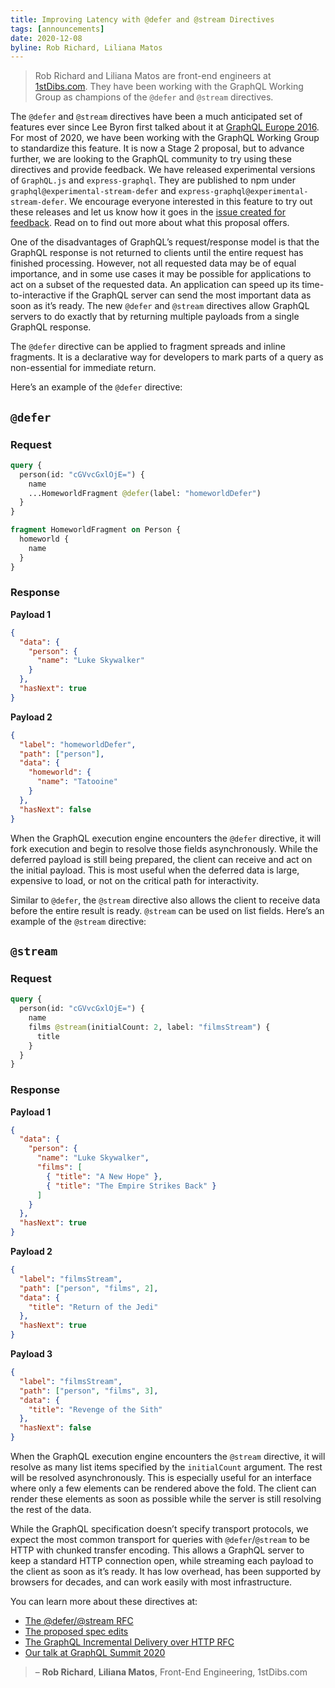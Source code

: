 ```yaml
---
title: Improving Latency with @defer and @stream Directives
tags: [announcements]
date: 2020-12-08
byline: Rob Richard, Liliana Matos
---
```


> Rob Richard and Liliana Matos are front-end engineers at [1stDibs.com](https://1stdibs.com). They have been working with the GraphQL Working Group as champions of the `@defer` and `@stream` directives.

The `@defer` and `@stream` directives have been a much anticipated set of features ever since Lee Byron first talked about it at [GraphQL Europe 2016](https://youtu.be/ViXL0YQnioU?t=769). For most of 2020, we have been working with the GraphQL Working Group to standardize this feature. It is now a Stage 2 proposal, but to advance further, we are looking to the GraphQL community to try using these directives and provide feedback. We have released experimental versions of `GraphQL.js` and `express-graphql`. They are published to npm under `graphql@experimental-stream-defer` and `express-graphql@experimental-stream-defer`. We encourage everyone interested in this feature to try out these releases and let us know how it goes in the [issue created for feedback](https://github.com/graphql/graphql-js/issues/2848). Read on to find out more about what this proposal offers.

One of the disadvantages of GraphQL’s request/response model is that the GraphQL response is not returned to clients until the entire request has finished processing. However, not all requested data may be of equal importance, and in some use cases it may be possible for applications to act on a subset of the requested data. An application can speed up its time-to-interactive if the GraphQL server can send the most important data as soon as it’s ready. The new `@defer` and `@stream` directives allow GraphQL servers to do exactly that by returning multiple payloads from a single GraphQL response.

The `@defer` directive can be applied to fragment spreads and inline fragments. It is a declarative way for developers to mark parts of a query as non-essential for immediate return.

Here’s an example of the `@defer` directive:

## `@defer`

### Request

```graphql
query {
  person(id: "cGVvcGxlOjE=") {
    name
    ...HomeworldFragment @defer(label: "homeworldDefer")
  }
}

fragment HomeworldFragment on Person {
  homeworld {
    name
  }
}
```

### Response

**Payload 1**

```json
{
  "data": {
    "person": {
      "name": "Luke Skywalker"
    }
  },
  "hasNext": true
}
```

**Payload 2**

```json
{
  "label": "homeworldDefer",
  "path": ["person"],
  "data": {
    "homeworld": {
      "name": "Tatooine"
    }
  },
  "hasNext": false
}
```

When the GraphQL execution engine encounters the `@defer` directive, it will fork execution and begin to resolve those fields asynchronously. While the deferred payload is still being prepared, the client can receive and act on the initial payload. This is most useful when the deferred data is large, expensive to load, or not on the critical path for interactivity.

Similar to `@defer`, the `@stream` directive also allows the client to receive data before the entire result is ready. `@stream` can be used on list fields. Here’s an example of the `@stream` directive:

## `@stream`

### Request

```graphql
query {
  person(id: "cGVvcGxlOjE=") {
    name
    films @stream(initialCount: 2, label: "filmsStream") {
      title
    }
  }
}
```

### Response

**Payload 1**

```json
{
  "data": {
    "person": {
      "name": "Luke Skywalker",
      "films": [
        { "title": "A New Hope" },
        { "title": "The Empire Strikes Back" }
      ]
    }
  },
  "hasNext": true
}
```

**Payload 2**

```json
{
  "label": "filmsStream",
  "path": ["person", "films", 2],
  "data": {
    "title": "Return of the Jedi"
  },
  "hasNext": true
}
```

**Payload 3**

```json
{
  "label": "filmsStream",
  "path": ["person", "films", 3],
  "data": {
    "title": "Revenge of the Sith"
  },
  "hasNext": false
}
```

When the GraphQL execution engine encounters the `@stream` directive, it will resolve as many list items specified by the `initialCount` argument. The rest will be resolved asynchronously. This is especially useful for an interface where only a few elements can be rendered above the fold. The client can render these elements as soon as possible while the server is still resolving the rest of the data.

While the GraphQL specification doesn’t specify transport protocols, we expect the most common transport for queries with `@defer`/`@stream` to be HTTP with chunked transfer encoding. This allows a GraphQL server to keep a standard HTTP connection open, while streaming each payload to the client as soon as it’s ready. It has low overhead, has been supported by browsers for decades, and can work easily with most infrastructure.

You can learn more about these directives at:

- [The @defer/@stream RFC](https://github.com/graphql/graphql-wg/blob/main/rfcs/DeferStream.md)
- [The proposed spec edits](https://github.com/graphql/graphql-spec/pull/742)
- [The GraphQL Incremental Delivery over HTTP RFC](https://github.com/graphql/graphql-over-http/blob/master/rfcs/IncrementalDelivery.md)
- [Our talk at GraphQL Summit 2020](https://www.youtube.com/watch?v=icv_Pq06aOY)

> – **Rob Richard**, **Liliana Matos**, Front-End Engineering, 1stDibs.com
